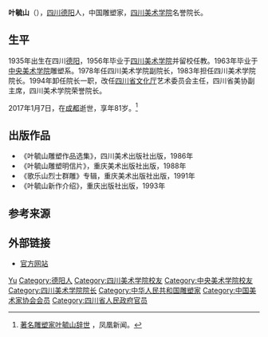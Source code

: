 {{Infobox person
| name          = 叶毓山
| image         = 
| alt           = 
| caption       = 
| birth_name    = 
| birth_date    = {{Birth date|1935|6|2}}
| birth_place   = {{ROC-1928}}[[四川省_(中華民國)|四川省]][[德阳县_(唐朝)|德阳縣]]
| death_date    = {{Death date and age|2017|1|7|1935|6|2}} 
| death_place   = {{CHN}}[[四川省|四川省]][[成都市|成都市]]
| nationality   = {{PRC}}
| other_names   = 
| occupation    = 雕塑家
| years_active  = 
| known_for     = 
| notable_works = 《遵义红军烈士纪念碑》<br>《歌乐山烈士纪念碑》<br>《歌乐山烈士群雕》<br>《毛主席全身雕像》
}}

'''叶毓山'''（{{bd|1935年|6月2日|2017年|1月7日|catIdx=Ye}}），[[四川|四川]][[德阳|德阳]]人，中国雕塑家，[[四川美术学院|四川美术学院]]名誉院长。

== 生平 ==
1935年出生在四川[[德阳县_(唐朝)|德阳]]，1956年毕业于[[四川美术学院|四川美术学院]]并留校任教。1963年毕业于[[中央美术学院|中央美术学院]]雕塑系。1978年任四川美术学院副院长，1983年担任四川美术学院院长。1994年卸任院长一职，改任[[四川省文化厅|四川省文化厅]]艺术委员会主任，四川省美协副主席，四川美术学院荣誉院长。

2017年1月7日，在[[成都|成都]]逝世，享年81岁。<ref>[http://news.ifeng.com/a/20170108/50539551_0.shtml 著名雕塑家叶毓山辞世] {{Wayback|url=http://news.ifeng.com/a/20170108/50539551_0.shtml |date=20170108214634 }}，凤凰新闻。</ref>

== 出版作品 ==
*《叶毓山雕塑作品选集》，四川美术出版社出版，1986年
*《叶毓山雕塑明信片》，重庆美术出版社出版，1988年
*《歌乐山烈士群雕》专辑，重庆美术出版社出版，1991年
*《叶毓山新作介绍》，重庆出版社出版，1993年

== 参考来源 ==
{{Reflist}}

== 外部链接 ==
* [http://xieyushan.socang.com/ 官方网站] {{Wayback|url=http://xieyushan.socang.com/ |date=20190811182346 }}

{{中国美术家协会第四届理事会}}
{{中国美术家协会第五届理事会}}

{{Authority control}}
{{DEFAULTSORT:Ye叶}}
[[Category:葉姓|Yu]]
[[Category:德阳人|Category:德阳人]]
[[Category:四川美术学院校友|Category:四川美术学院校友]]
[[Category:中央美术学院校友|Category:中央美术学院校友]]
[[Category:四川美术学院院长|Category:四川美术学院院长]]
[[Category:中华人民共和国雕塑家|Category:中华人民共和国雕塑家]]
[[Category:中国美术家协会会员|Category:中国美术家协会会员]]
[[Category:四川省人民政府官员|Category:四川省人民政府官员]]